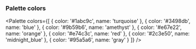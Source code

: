 
### Palette colors

<Palette colors={[
  {
    color: '#1abc9c',
    name: 'turquoise'
  },
  {
    color: '#3498db',
    name: 'blue'
  },
  {
    color: '#9b59b6',
    name: 'amethyst'
  },
  {
    color: '#e67e22',
    name: 'orange'
  },
  {
    color: '#e74c3c',
    name: 'red'
  },
  {
    color: '#2c3e50',
    name: 'midnight_blue'
  },
  {
    color: '#95a5a6',
    name: 'gray'
  }
]} />